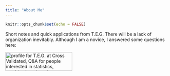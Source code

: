 ```yaml
---
title: "About Me"
---
```


```r
knitr::opts_chunk$set(echo = FALSE)
```

Short notes and quick applications from T.E.G. There will be a lack of organization inevitably. Although I am a novice, I answered some questions here:

<div>
<a align="left" href="https://stats.stackexchange.com/users/109647/t-e-g">
<img align="left" src="https://stats.stackexchange.com/users/flair/109647.png" width="208" height="58" alt="profile for T.E.G. at Cross Validated, Q&amp;A for people interested in statistics, machine learning, data analysis, data mining, and data visualization" title="profile for T.E.G. at Cross Validated, Q&amp;A for people interested in statistics, machine learning, data analysis, data mining, and data visualization">
</a></div>
<br /> 